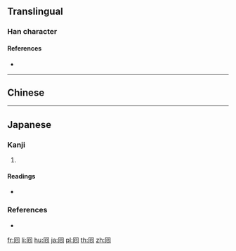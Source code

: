 {{also|回}}
==Translingual==

===Han character===
{{Han char|rn=31|rad=囗|as=02|sn=5|four=|canj=RU|ids=⿵冂巳}}

====References====
* {{Han ref|kx=0216.170|dkj=01521|dj=0289.250|hdz=10711.020|uh=56D8|ud=22232}}

----

==Chinese==
{{zh-see|回|v}}

----

==Japanese==

===Kanji===
{{ja-kanji|grade=|rs=囗02}}

# {{alternative form of|回|lang=ja}}

====Readings====
* {{ja-readings|on=[[かい]] (kai), [[え]] (e)|kun=[[まわす]] (mawasu), [[まわる]] (mawaru)}}

===References===
* {{R:Koseki Moji|017910}}

[[fr:囘]]
[[li:囘]]
[[hu:囘]]
[[ja:囘]]
[[pl:囘]]
[[th:囘]]
[[zh:囘]]